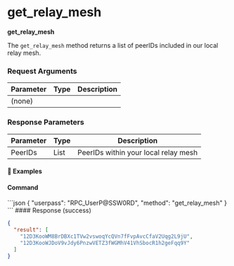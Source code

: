 
# get\_relay\_mesh

**get\_relay\_mesh**

The `get_relay_mesh` method returns a list of peerIDs included in our local relay mesh.

### Request Arguments

| Parameter | Type | Description |
| --------- | ---- | ----------- |
| (none)    |      |             |

### Response Parameters

| Parameter | Type | Description                          |
| --------- | ---- | ------------------------------------ |
| PeerIDs   | List | PeerIDs within your local relay mesh |

#### 📌 Examples

#### Command

<CodeGroup title="" tag="POST" label="get_relay_mesh" mm2MethodDecorate="true">
  ```json
  {
    "userpass": "RPC_UserP@SSW0RD",
    "method": "get_relay_mesh"
  }
  ```
</CodeGroup>

<CollapsibleSection expandedText="Hide Response" collapsedText="Show Response">
  #### Response (success)

  ```json
  {
    "result": [
      "12D3KooWM8BrDBXc1TVw2vswoqYcQVn7fFvpAvcCfaV2Uqg2L9jU",
      "12D3KooWJDoV9vJdy6PnzwVETZ3fWGMhV41VhSbocR1h2geFqq9Y"
    ]
  }
  ```
</CollapsibleSection>
